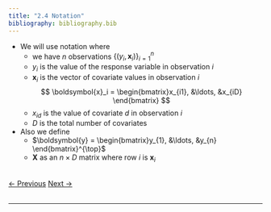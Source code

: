 ```yaml
---
title: "2.4 Notation"
bibliography: bibliography.bib
---
```


- We will use notation where
    * we have $n$ observations $\left \lbrace (y_i, \boldsymbol{x}_i) \right \rbrace_{i=1}^n$
    * $y_i$ is the value of the response variable in observation $i$
    * $\boldsymbol{x}_i$ is the vector of covariate values in observation $i$
    
    $$
    \boldsymbol{x}_i = \begin{bmatrix}x_{i1}, &\ldots, &x_{iD} \end{bmatrix}
    $$
    * $x_{id}$ is the value of covariate $d$ in observation $i$
    * $D$ is the total number of covariates

- Also we define
    * $\boldsymbol{y} = \begin{bmatrix}y_{1}, &\ldots, &y_{n} \end{bmatrix}^{\top}$
    * $\boldsymbol{X}$ as an $n \times D$ matrix where row $i$ is $\boldsymbol{x}_i$
 
   
<br>
<a href="02_modeling_3.html" class="previous">&larr; Previous</a>
<a href="02_modeling_5.html" class="next">Next &rarr;</a>
<br>
<br>
<hr>
